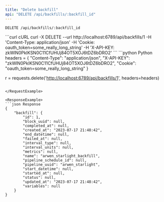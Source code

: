 ```yaml
---
title: "Delete backfill"
api: "DELETE /api/backfills/:backfill_id"
---
```

`DELETE /api/backfills/:backfill_id`

<RequestExample>
```curl cURL
curl -X DELETE
--url http://localhost:6789/api/backfills/1
-H 'Content-Type: application/json'
-H 'Cookie: oauth_token=some_really_long_string'
-H 'X-API-KEY: zkWlN0PkIKSN0C11CfUHUj84OT5XOJ6tDZ6bDRO2'
```
```python Python
headers = {
"Content-Type": "application/json",
"X-API-KEY": "zkWlN0PkIKSN0C11CfUHUj84OT5XOJ6tDZ6bDRO2",
"Cookie": "oauth_token=some_really_long_string"
}

r = requests.delete('<http://localhost:6789/api/backfills/1>', headers=headers)

```

</RequestExample>

<ResponseExample>
```json Response
{
    "backfill": {
        "id": 1,
        "block_uuid": null,
        "completed_at": null,
        "created_at": "2023-07-17 21:48:42",
        "end_datetime": null,
        "failed_at": null,
        "interval_type": null,
        "interval_units": null,
        "metrics": null,
        "name": "arwen_starlight_backfill",
        "pipeline_schedule_id": null,
        "pipeline_uuid": "arwen_starlight",
        "start_datetime": null,
        "started_at": null,
        "status": null,
        "updated_at": "2023-07-17 21:48:42",
        "variables": null
    }
}
```

</ResponseExample>
